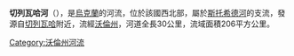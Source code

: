 '''切列瓦哈河'''（{{lang-uk|Череваха}}），是[[烏克蘭|烏克蘭]]的河流，位於該國西北部，屬於[[斯托希德河|斯托希德河]]的支流，發源自[[切列瓦哈|切列瓦哈]]附近，流經[[沃倫州|沃倫州]]，河道全長30公里，流域面積206平方公里。

{{DEFAULTSORT:Череваха (річка)}}
[[Category:沃倫州河流|Category:沃倫州河流]]


{{Ukraine-river-stub}}